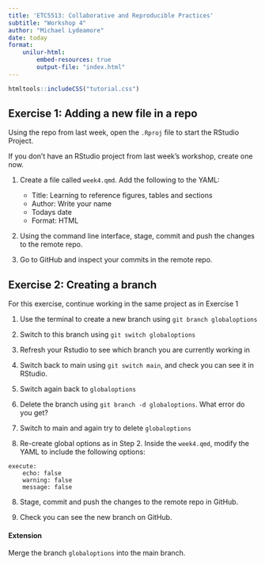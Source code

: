 ```yaml
---
title: 'ETC5513: Collaborative and Reproducible Practices'
subtitle: "Workshop 4"
author: "Michael Lydeamore"
date: today
format:
    unilur-html: 
        embed-resources: true
        output-file: "index.html"
---
```


```r
htmltools::includeCSS("tutorial.css")
```

## Exercise 1: Adding a new file in a repo

Using the repo from last week, open the `.Rproj` file to start the RStudio Project.

::: {.callout-tip}
If you don't have an RStudio project from last week's workshop, create one now.
:::

1. Create a file called `week4.qmd`. Add the following to the YAML:
    * Title: Learning to reference figures, tables and sections
    * Author: Write your name
    * Todays date
    * Format: HTML

2. Using the command line interface, stage, commit and push the changes to the remote repo.

3. Go to GitHub and inspect your commits in the remote repo.

## Exercise 2: Creating a branch

For this exercise, continue working in the same project as in Exercise 1

1. Use the terminal to create a new branch using `git branch globaloptions`

2. Switch to this branch using `git switch globaloptions`

3. Refresh your Rstudio to see which branch you are currently working in

4. Switch back to main using `git switch main`, and check you can see it in RStudio.

5. Switch again back to `globaloptions`

5. Delete the branch using `git branch -d globaloptions`. What error do you get?

6. Switch to main and again try to delete `globaloptions`

7. Re-create global options as in Step 2. Inside the `week4.qmd`, modify the YAML to include the following options:  
```
execute:
    echo: false
    warning: false
    message: false
```

8. Stage, commit and push the changes to the remote repo in GitHub.

9. Check you can see the new branch on GitHub.

#### Extension

Merge the branch `globaloptions` into the main branch.